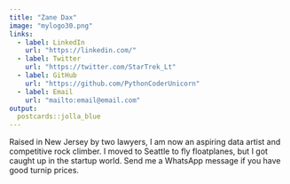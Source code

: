 ```yaml
---
title: "Zane Dax"
image: "mylogo30.png"
links:
  - label: LinkedIn
    url: "https://linkedin.com/"
  - label: Twitter
    url: "https://twitter.com/StarTrek_Lt"
  - label: GitHub
    url: "https://github.com/PythonCoderUnicorn"
  - label: Email
    url: "mailto:email@email.com"
output:
  postcards::jolla_blue
---
```

 
Raised in New Jersey by two lawyers, I am now an aspiring data artist and 
competitive rock climber. I moved to Seattle to fly floatplanes, but I got 
caught up in the startup world. Send me a WhatsApp message if you have good 
turnip prices.
